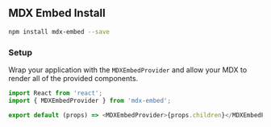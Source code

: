 
<Meta title="mdx-embed" />

## MDX Embed Install

```sh
npm install mdx-embed --save
```

### Setup

Wrap your application with the `MDXEmbedProvider` and allow your MDX to render all of the provided components.

```javascript
import React from 'react';
import { MDXEmbedProvider } from 'mdx-embed';

export default (props) => <MDXEmbedProvider>{props.children}</MDXEmbedProvider>;
```
